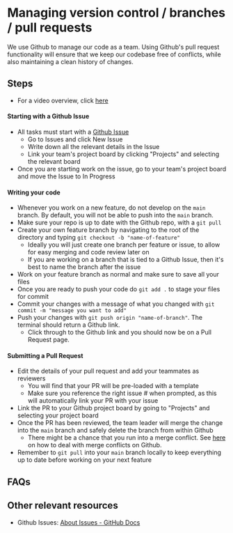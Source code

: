 # Managing version control / branches / pull requests

We use Github to manage our code as a team. Using Github's pull request functionality will ensure that we keep our codebase free of conflicts, while also maintaining a clean history of changes.

## Steps

- For a video overview, click [here](https://www.youtube.com/watch?v=p3mOh14UjXQ)

#### Starting with a Github Issue

- All tasks must start with a [Github Issue](https://docs.github.com/en/issues/tracking-your-work-with-issues/about-issues)
  - Go to Issues and click New Issue
  - Write down all the relevant details in the Issue
  - Link your team's project board by clicking "Projects" and selecting the relevant board
- Once you are starting work on the issue, go to your team's project board and move the Issue to In Progress

#### Writing your code

- Whenever you work on a new feature, do not develop on the `main` branch. By default, you will not be able to push into the `main` branch.
- Make sure your repo is up to date with the Github repo, with a `git pull`
- Create your own feature branch by navigating to the root of the directory and typing `git checkout -b "name-of-feature"`
  - Ideally you will just create one branch per feature or issue, to allow for easy merging and code review later on
  - If you are working on a branch that is tied to a Github Issue, then it's best to name the branch after the issue
- Work on your feature branch as normal and make sure to save all your files
- Once you are ready to push your code do `git add .` to stage your files for commit
- Commit your changes with a message of what you changed with `git commit -m "message you want to add"`
- Push your changes with `git push origin "name-of-branch"`. The terminal should return a Github link.
  - Click through to the Github link and you should now be on a Pull Request page.

#### Submitting a Pull Request

- Edit the details of your pull request and add your teammates as reviewers
  - You will find that your PR will be pre-loaded with a template
  - Make sure you reference the right issue # when prompted, as this will automatically link your PR with your issue
- Link the PR to your Github project board by going to "Projects" and selecting your project board
- Once the PR has been reviewed, the team leader will merge the change into the `main` branch and safely delete the branch from within Github
  - There might be a chance that you run into a merge conflict. See [here](https://docs.github.com/en/pull-requests/collaborating-with-pull-requests/addressing-merge-conflicts/resolving-a-merge-conflict-on-github) on how to deal with merge conflicts on Github.
- Remember to `git pull` into your `main` branch locally to keep everything up to date before working on your next feature

## FAQs

## Other relevant resources

- Github Issues: [About Issues - GitHub Docs](https://docs.github.com/en/issues/tracking-your-work-with-issues/about-issues)
